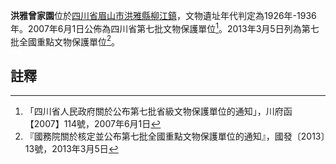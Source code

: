 {{msg:四川省文物保護單位
|名稱 = 洪雅曾家園
|編號 = 317
|圖片 = 曾家园照片.JPG
|級別 = S7
|分類 = 
|時代 = 1926年-1936年
|地点 = [[四川省|四川省]][[眉山市|眉山市]][[洪雅縣|洪雅縣]]
|坐標 =
|登錄 = 2007年6月1日
}}
{{msg:四川省文物保護單位
|名稱 = 曾家園
|編號 = 1894
|圖片 = 
|級別 = 107
|分類 = 
|時代 = 1937年
|地点 = [[四川省|四川省]][[眉山市|眉山市]][[洪雅縣|洪雅縣]]
|坐標 =
|登錄 = 2013年3月5日
}}
'''洪雅曾家園'''位於[[四川省|四川省]][[眉山市|眉山市]][[洪雅縣|洪雅縣]][[柳江镇|柳江鎮]]，文物遺址年代判定為1926年-1936年。2007年6月1日公佈為四川省第七批文物保護單位<ref>「四川省人民政府關於公布第七批省級文物保護單位的通知」，川府函【2007】114號，2007年6月1日</ref>。2013年3月5日列為第七批全國重點文物保護單位<ref>『國務院關於核定並公布第七批全國重點文物保護單位的通知』，國發〔2013〕13號，2013年3月5日</ref>。
==註釋==
{{reflist}}
{{文物保護單位小作品}}
{{四川全國重點文物保護單位}}